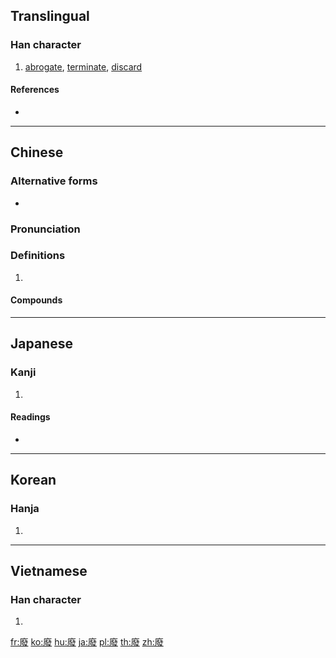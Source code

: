 {{also|废|廃}}
==Translingual==
{{Han simplified forms|廢|廃|废}}
===Han character===
{{Han char|rn=53|rad=广|as=12|sn=15|four=00247|canj=INOE|ids=⿸广發}}

# [[abrogate]], [[terminate]], [[discard]]

====References====
* {{Han ref|kx=0351.020|dkj=09492|dj=0662.050|hdz=20903.100|uh=5EE2|ud=24290|bh=BC6F|bd=48239}}

----

==Chinese==
{{zh-forms|s=废}}

===Alternative forms===
* {{zh-l|廃}}

===Pronunciation===
{{zh-pron
|m=fèi
|c=fai3
|h=pfs=fi
|md=
|mn=hòe/hùi
|w=
|mc=y
|oc=y
|cat=
}}

===Definitions===
{{zh-hanzi}}

# {{rfdef|lang=zh}}

====Compounds====
{{der3|title=Compounds
|{{zh-l|廢弛}}
|{{zh-l|廢除}}
|{{zh-l|廢話}}
|{{zh-l|廢舊}}
|{{zh-l|廢料}}
|{{zh-l|廢票}}
|{{zh-l|廢品}}
|{{zh-l|廢氣}}
|{{zh-l|廢棄}}
|{{zh-l|廢寢忘食}}
|{{zh-l|廢熱}}
|{{zh-l|廢人}}
|{{zh-l|廢水}}
|{{zh-l|廢銅爛鐵}}
|{{zh-l|廢物}}
|{{zh-l|廢墟}}
|{{zh-l|廢學}}
|{{zh-l|廢液}}
|{{zh-l|廢約}}
|{{zh-l|廢渣}}
|{{zh-l|廢止}}
|{{zh-l|廢址}}
|{{zh-l|廢紙}}
|{{zh-l|廢置}}
}}

----

==Japanese==

===Kanji===
{{ja-kanji|grade=|rs=广12}}

# {{defn|lang=ja|sort=广12}}

====Readings====
* {{ja-readings|on=[[はい]] (hai)|kun=[[すたれる]] (sutareru), [[ふす]] (fusu), [[おちる]] (ochiru)}}

----

==Korean==

===Hanja===
{{ko-hanja|hangeul=폐|rv=pye|mr=p'ye}}

# {{defn|lang=ko|sort=广12}}

----

==Vietnamese==

===Han character===
{{vi-hantu|[[phế]]|rs=广12}}

# {{defn|lang=vi|sort=广12}}

[[fr:廢]]
[[ko:廢]]
[[hu:廢]]
[[ja:廢]]
[[pl:廢]]
[[th:廢]]
[[zh:廢]]